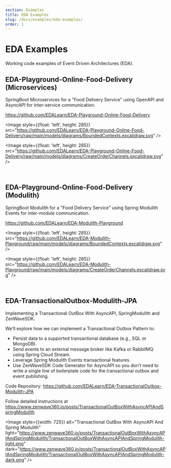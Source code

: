 ```yaml
---
section: Examples
title: EDA Examples
slug: /docs/examples/eda-examples/
order: 1
---
```


# EDA Examples

Working code examples of Event Driven Architectures (EDA).

## EDA-Playground-Online-Food-Delivery (Microservices)

SpringBoot Microservices for a "Food Delivery Service" using OpenAPI and AsyncAPI for inter-service communication.

https://github.com/EDALearn/EDA-Playground-Online-Food-Delivery

<Image style={{float: 'left', height: 285}} src="https://github.com/EDALearn/EDA-Playground-Online-Food-Delivery/raw/main/models/diagrams/BoundedContexts.excalidraw.svg" />

<Image style={{float: 'left', height: 285}} src="https://github.com/EDALearn/EDA-Playground-Online-Food-Delivery/raw/main/models/diagrams/CreateOrderChannels.excalidraw.svg" />


<p style={{clear: 'both'}}>&nbsp;</p>

## EDA-Playground-Online-Food-Delivery (Modulith)

SpringBoot Modulith for a "Food Delivery Service" using Spring Modulith Events for inter-module communication.

https://github.com/EDALearn/EDA-Modulith-Playground

<Image style={{float: 'left', height: 285}} src="https://github.com/EDALearn/EDA-Modulith-Playground/raw/main/models/diagrams/BoundedContexts.excalidraw.svg" />

<Image style={{float: 'left', height: 285}} src="https://github.com/EDALearn/EDA-Modulith-Playground/raw/main/models/diagrams/CreateOrderChannels.excalidraw.svg" />


<p style={{clear: 'both'}}>&nbsp;</p>

## EDA-TransactionalOutbox-Modulith-JPA

Implementing a Transactional OutBox With AsyncAPI, SpringModulith and ZenWaveSDK.

We’ll explore how we can implement a Transactional Outbox Pattern to:

- Persist data to a supported transactional database (e.g., SQL or MongoDB).
- Send events to an external message broker like Kafka or RabbitMQ using Spring Cloud Stream.
- Leverage Spring Modulith Events transactional features.
- Use ZenWaveSDK Code Generator for AsyncAPI so you don’t need to write a single line of boilerplate code for the transactional outbox and event publishing.


Code Repository: https://github.com/EDALearn/EDA-TransactionalOutbox-Modulith-JPA

Follow detailed instructions at https://www.zenwave360.io/posts/TransactionalOutBoxWithAsyncAPIAndSpringModulith

<Image style={{width: 725}} alt="Transactional OutBox With AsyncAPI And Spring Modulith"
       light="https://www.zenwave360.io/posts/TransactionalOutBoxWithAsyncAPIAndSpringModulith/TransactionalOutBoxWithAsyncAPIAndSpringModulith-light.png"
       dark="https://www.zenwave360.io/posts/TransactionalOutBoxWithAsyncAPIAndSpringModulith/TransactionalOutBoxWithAsyncAPIAndSpringModulith-dark.png"
/>

